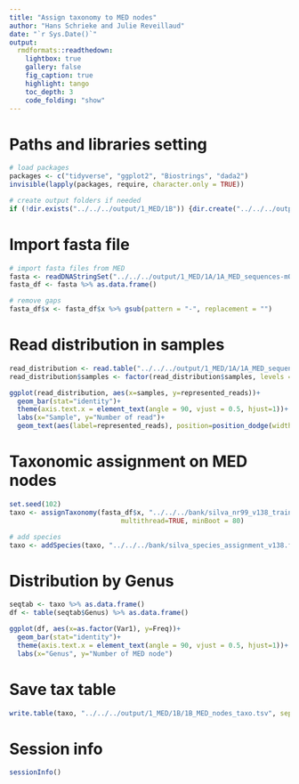 ```yaml
---
title: "Assign taxonomy to MED nodes"
author: "Hans Schrieke and Julie Reveillaud"
date: "`r Sys.Date()`"
output: 
  rmdformats::readthedown:
    lightbox: true
    gallery: false
    fig_caption: true
    highlight: tango
    toc_depth: 3
    code_folding: "show"
---
```



# Paths and libraries setting

```r
# load packages
packages <- c("tidyverse", "ggplot2", "Biostrings", "dada2")
invisible(lapply(packages, require, character.only = TRUE))

# create output folders if needed
if (!dir.exists("../../../output/1_MED/1B")) {dir.create("../../../output/1_MED/1B")}
```

# Import fasta file
```r
# import fasta files from MED
fasta <- readDNAStringSet("../../../output/1_MED/1A/1A_MED_sequences-m0.10-A0-M0-d4/NODE-REPRESENTATIVES.fasta")
fasta_df <- fasta %>% as.data.frame()

# remove gaps
fasta_df$x <- fasta_df$x %>% gsub(pattern = "-", replacement = "")
```

# Read distribution in samples
```r
read_distribution <- read.table("../../../output/1_MED/1A/1A_MED_sequences-m0.10-A0-M0-d4/READ-DISTRIBUTION.txt", header=TRUE)
read_distribution$samples <- factor(read_distribution$samples, levels = read_distribution$samples[order(read_distribution$represented_reads)])

ggplot(read_distribution, aes(x=samples, y=represented_reads))+
  geom_bar(stat="identity")+
  theme(axis.text.x = element_text(angle = 90, vjust = 0.5, hjust=1))+
  labs(x="Sample", y="Number of read")+
  geom_text(aes(label=represented_reads), position=position_dodge(width=0.5), size=2, hjust=-0.25, vjust=0.25, angle=90)
```

# Taxonomic assignment on MED nodes

```r
set.seed(102)
taxo <- assignTaxonomy(fasta_df$x, "../../../bank/silva_nr99_v138_train_set.fa.gz",
                            multithread=TRUE, minBoot = 80)

# add species
taxo <- addSpecies(taxo, "../../../bank/silva_species_assignment_v138.fa")
```

# Distribution by Genus
```r
seqtab <- taxo %>% as.data.frame()
df <- table(seqtab$Genus) %>% as.data.frame()

ggplot(df, aes(x=as.factor(Var1), y=Freq))+
  geom_bar(stat="identity")+
  theme(axis.text.x = element_text(angle = 90, vjust = 0.5, hjust=1))+
  labs(x="Genus", y="Number of MED node")
```

# Save tax table
```r
write.table(taxo, "../../../output/1_MED/1B/1B_MED_nodes_taxo.tsv", sep="\t")
```

# Session info
```r
sessionInfo()
```
